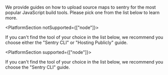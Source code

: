 We provide guides on how to upload source maps to sentry for the most popular JavaScript build tools.
Please pick one from the list below to learn more.

<PlatformSection notSupported={["node"]}>

<Note>

If you can't find the tool of your choice in the list below, we recommend you choose either the "Sentry CLI" or "Hosting Publicly" guide.

</Note>

</PlatformSection>

<PlatformSection supported={["node"]}>

<Note>

If you can't find the tool of your choice in the list below, we recommend you choose the "Sentry CLI" guide.

</Note>

</PlatformSection>

<PageGrid />
